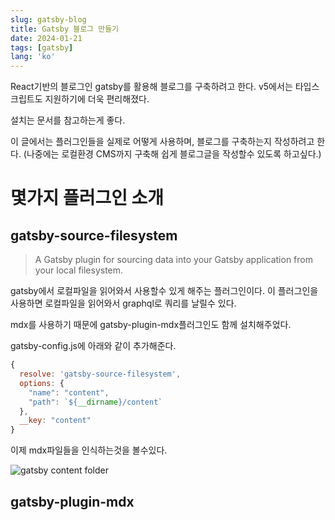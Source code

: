```yaml
---
slug: gatsby-blog
title: Gatsby 블로그 만들기
date: 2024-01-21
tags: [gatsby]
lang: 'ko'
---
```


React기반의 블로그인 gatsby를 활용해 블로그를 구축하려고 한다.
v5에서는 타입스크립트도 지원하기에 더욱 편리해졌다.

설치는 문서를 참고하는게 좋다.

이 글에서는 플러그인들을 실제로 어떻게 사용하며, 블로그를 구축하는지 작성하려고 한다.
(나중에는 로컬환경 CMS까지 구축해 쉽게 블로그글을 작성할수 있도록 하고싶다.)


# 몇가지 플러그인 소개


## gatsby-source-filesystem
> A Gatsby plugin for sourcing data into your Gatsby application from your local filesystem.

gatsby에서 로컬파일을 읽어와서 사용할수 있게 해주는 플러그인이다.
이 플러그인을 사용하면 로컬파일을 읽어와서 graphql로 쿼리를 날릴수 있다.

mdx를 사용하기 때문에 gatsby-plugin-mdx플러그인도 함께 설치해주었다.

gatsby-config.js에 아래와 같이 추가해준다.

```js
{
  resolve: 'gatsby-source-filesystem',
  options: {
    "name": "content",
    "path": `${__dirname}/content`
  },
  __key: "content"
}
```

이제 mdx파일들을 인식하는것을 볼수있다.

![gatsby content folder](./image1.png)



## gatsby-plugin-mdx




